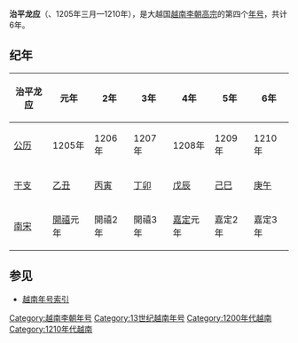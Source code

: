 {{Eranamebox|年号=治平龙应
|起讫时间= 1205年三月—1210年
|政权= [[越南李朝|越南李朝]]
|帝王=[[李高宗|李高宗]]
|历时= 6年
|timeline=
|说明=
}}
'''治平龙应'''（{{lang|vi|Trị Bình Long Ứng}}、1205年三月—1210年），是大越国[[越南李朝|越南李朝]][[李高宗|高宗]]的第四个[[年号|年号]]，共计6年。

==纪年==

{| class="wikitable"  style="text-align:center"
!治平龙应||元年||2年||3年||4年||5年||6年
|-
|[[公历|公历]]||1205年||1206年||1207年||1208年||1209年||1210年
|-
|[[干支|干支]]||[[乙丑|乙丑]]||[[丙寅|丙寅]]||[[丁卯|丁卯]]||[[戊辰|戊辰]]||[[己巳|己巳]]||[[庚午|庚午]] 
|-
|[[南宋|南宋]]||[[開禧|開禧]]元年||開禧2年||開禧3年||[[嘉定_(南宋)|嘉定]]元年||嘉定2年||嘉定3年
|}

==参见==
*[[越南年号索引|越南年号索引]]

{{年号|[[天嘉宝祐|天嘉宝祐]]|[[越南年号索引|越南李朝年号]]|[[建嘉|建嘉]]}}
{{越南年號}}
[[Category:越南李朝年号|Category:越南李朝年号]]
[[Category:13世纪越南年号|Category:13世纪越南年号]]
[[Category:1200年代越南|Category:1200年代越南]]
[[Category:1210年代越南|Category:1210年代越南]]